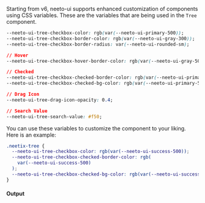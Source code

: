 Starting from v6, neeto-ui supports enhanced customization of components using
CSS variables. These are the variables that are being used in the `Tree`
component.

```css
--neeto-ui-tree-checkbox-color: rgb(var(--neeto-ui-primary-500));
--neeto-ui-tree-checkbox-border-color: rgb(var(--neeto-ui-gray-300));
--neeto-ui-tree-checkbox-border-radius: var(--neeto-ui-rounded-sm);

// Hover
--neeto-ui-tree-checkbox-hover-border-color: rgb(var(--neeto-ui-gray-500));

// Checked
--neeto-ui-tree-checkbox-checked-border-color: rgb(var(--neeto-ui-primary-500));
--neeto-ui-tree-checkbox-checked-bg-color: rgb(var(--neeto-ui-primary-500));

// Drag Icon
--neeto-ui-tree-drag-icon-opacity: 0.4;

// Search Value
--neeto-ui-tree-search-value: #f50;
```

You can use these variables to customize the component to your liking. Here is
an example:

```css
.neetix-tree {
  --neeto-ui-tree-checkbox-color: rgb(var(--neeto-ui-success-500));
  --neeto-ui-tree-checkbox-checked-border-color: rgb(
    var(--neeto-ui-success-500)
  );
  --neeto-ui-tree-checkbox-checked-bg-color: rgb(var(--neeto-ui-success-500));
}
```

#### Output
